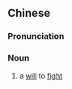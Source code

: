 {{also|战心}}
==Chinese==
{{zh-forms|s=战心}}

===Pronunciation===
{{zh-pron
|m=zhànxīn
|c=zin3 sam1
|cat=n
}}

===Noun===
{{zh-noun}}

# {{lb|zh|literary}} a [[will]] to [[fight]]